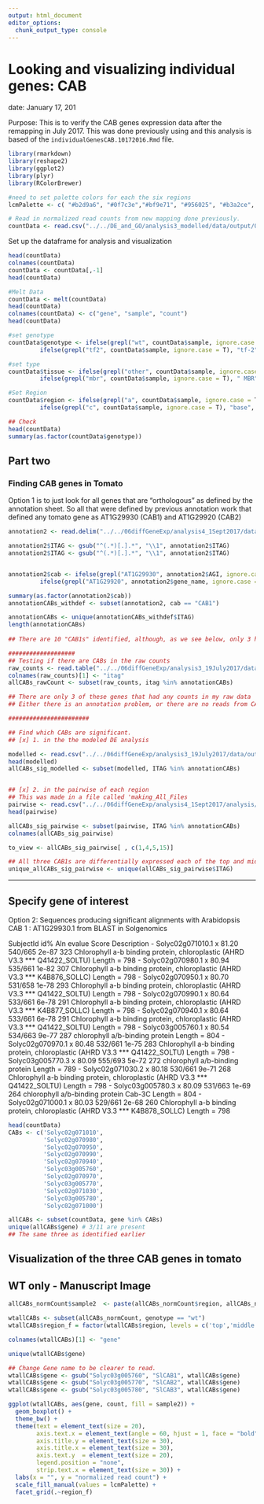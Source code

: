 ```yaml
---
output: html_document
editor_options: 
  chunk_output_type: console
---
```

# Looking and visualizing individual genes: CAB


date: January 17, 201

Purpose: This is to verify the CAB genes expression data after the remapping in July 2017.  This was done previously using and this analysis is based of the `individualGenesCAB.10172016.Rmd` file.


```r
library(rmarkdown)
library(reshape2)
library(ggplot2)
library(plyr)
library(RColorBrewer)

#need to set palette colors for each the six regions
lcmPalette <- c( "#b2d9a6", "#0f7c3e","#bf9e71", "#956025", "#b3a2ce", "#4753a4")
```

```r
# Read in normalized read counts from new mapping done previously.
countData <- read.csv("../../DE_and_GO/analysis3_modelled/data/output/01_normalizedReadCount19July2017.csv")
```

Set up the dataframe for analysis and visualization
```r
head(countData)
colnames(countData)
countData <- countData[,-1]
head(countData)

#Melt Data
countData <- melt(countData)
head(countData)
colnames(countData) <- c("gene", "sample", "count")
head(countData)

#set genotype
countData$genotype <- ifelse(grepl("wt", countData$sample, ignore.case = T), "wt", 
         ifelse(grepl("tf2", countData$sample, ignore.case = T), "tf-2", "unknown"))

#set type
countData$tissue <- ifelse(grepl("other", countData$sample, ignore.case = T), " rachis", 
         ifelse(grepl("mbr", countData$sample, ignore.case = T), " MBR", "unknown"))

#Set Region
countData$region <- ifelse(grepl("a", countData$sample, ignore.case = T), "top", 
         ifelse(grepl("c", countData$sample, ignore.case = T), "base", "middle"))

## Check
head(countData)
summary(as.factor(countData$genotype))
```

## Part two
### Finding CAB genes in Tomato

Option 1 is to just look for all genes that are "orthologous" as defined by the annotation sheet. So all that were defined by previous annotation work that defined any tomato gene as AT1G29930 (CAB1) and AT1G29920 (CAB2) 

```r
annotation2 <- read.delim("../../06diffGeneExp/analysis4_1Sept2017/data/ITAG2.3_all_Arabidopsis_annotated.tsv")

annotation2$ITAG <- gsub("^(.*)[.].*", "\\1", annotation2$ITAG)
annotation2$ITAG <- gsub("^(.*)[.].*", "\\1", annotation2$ITAG)


annotation2$cab <- ifelse(grepl("AT1G29930", annotation2$AGI, ignore.case = T), "CAB1", 
         ifelse(grepl("AT1G29920", annotation2$gene_name, ignore.case = T), "CAB2", "NA"))

summary(as.factor(annotation2$cab))
annotationCABs_withdef <- subset(annotation2, cab == "CAB1")

annotationCABs <- unique(annotationCABs_withdef$ITAG)
length(annotationCABs)
  
## There are 10 "CAB1s" identified, although, as we see below, only 3 have any reads that mapped. Also, to note, there are no CAB2s found. 

###################
## Testing if there are CABs in the raw counts
raw_counts <- read.table("../../06diffGeneExp/analysis3_19July2017/data/Ciera_coveragebed_counts.txt", sep = "\t", header = TRUE)
colnames(raw_counts)[1] <- "itag"
allCABs_rawCount <- subset(raw_counts, itag %in% annotationCABs)

## There are only 3 of these genes that had any counts in my raw data
## Either there is an annotation problem, or there are no reads from CAB2 genes

#######################

## Find which CABs are significant. 
## [x] 1. in the the modeled DE analysis

modelled <- read.csv("../../06diffGeneExp/analysis3_19July2017/data/output/wt.question1.onlysig_0.05_.txt")
head(modelled)
allCABs_sig_modelled <- subset(modelled, ITAG %in% annotationCABs)


## [x] 2. in the pairwise of each region
## This was made in a file called 'making_All_Files
pairwise <- read.csv("../../06diffGeneExp/analysis4_1Sept2017/analysis/R_afterDEAnalysis/allsig_DE_from_1Sept2017_analysis.csv")
head(pairwise)

allCABs_sig_pairwise <- subset(pairwise, ITAG %in% annotationCABs)
colnames(allCABs_sig_pairwise)

to_view <- allCABs_sig_pairwise[ , c(1,4,5,15)]

## All three CAB1s are differentially expressed each of the top and middle, but not in the base, although the pattern of upregulation in the rachis is apparent (see below)
unique_allCABs_sig_pairwise <- unique(allCABs_sig_pairwise$ITAG)

```

-------------------------------------------
## Specify gene of interest 

Option 2: Sequences producing significant alignments with Arabidopsis CAB 1 : AT1G29930.1 from BLAST in Solgenomics

SubjectId	id%	Aln	evalue	Score	Description
- Solyc02g071010.1 x	81.20	540/665	2e-87	323	Chlorophyll a-b binding protein, chloroplastic (AHRD V3.3 *** Q41422_SOLTU) Length = 798
- Solyc02g070980.1 x	80.94	535/661	1e-82	307	Chlorophyll a-b binding protein, chloroplastic (AHRD V3.3 *** K4B876_SOLLC) Length = 798
- Solyc02g070950.1 x	80.70	531/658	1e-78	293	Chlorophyll a-b binding protein, chloroplastic (AHRD V3.3 *** Q41422_SOLTU) Length = 798
- Solyc02g070990.1 x	80.64	533/661	6e-78	291	Chlorophyll a-b binding protein, chloroplastic (AHRD V3.3 *** K4B877_SOLLC) Length = 798
- Solyc02g070940.1 x	80.64	533/661	6e-78	291	Chlorophyll a-b binding protein, chloroplastic (AHRD V3.3 *** Q41422_SOLTU) Length = 798
- Solyc03g005760.1 x	80.54	534/663	9e-77	287	chlorophyll a/b-binding protein Length = 804
- Solyc02g070970.1 x	80.48	532/661	1e-75	283	Chlorophyll a-b binding protein, chloroplastic (AHRD V3.3 *** Q41422_SOLTU) Length = 798
- Solyc03g005770.3 x 80.09	555/693	5e-72	272	chlorophyll a/b-binding protein Length = 789
- Solyc02g071030.2 x 80.18	530/661	9e-71	268	Chlorophyll a-b binding protein, chloroplastic (AHRD V3.3 *** Q41422_SOLTU) Length = 798
- Solyc03g005780.3 x	80.09	531/663	1e-69	264	chlorophyll a/b-binding protein Cab-3C Length = 804
- Solyc02g071000.1 x	80.03	529/661	2e-68	260	Chlorophyll a-b binding protein, chloroplastic (AHRD V3.3 *** K4B878_SOLLC) Length = 798

```r
head(countData)
CABs <- c('Solyc02g071010',
          'Solyc02g070980',
          'Solyc02g070950',
          'Solyc02g070990',
          'Solyc02g070940',
          'Solyc03g005760',
          'Solyc02g070970',
          'Solyc03g005770',
          'Solyc02g071030',
          'Solyc03g005780',
          'Solyc02g071000')

allCABs <- subset(countData, gene %in% CABs)
unique(allCABs$gene) # 3/11 are present
## The same three as identified earlier
```

## Visualization of the three CAB genes in tomato

## WT only - Manuscript Image

```r
allCABs_normCount$sample2  <- paste(allCABs_normCount$region, allCABs_normCount$tissue, sep = "")

wtallCABs <- subset(allCABs_normCount, genotype == "wt")
wtallCABs$region_f = factor(wtallCABs$region, levels = c('top','middle','base'))

colnames(wtallCABs)[1] <- "gene"

unique(wtallCABs$gene)

## Change Gene name to be clearer to read.
wtallCABs$gene <- gsub("Solyc03g005760", "SlCAB1", wtallCABs$gene) 
wtallCABs$gene <- gsub("Solyc03g005770", "SlCAB2", wtallCABs$gene) 
wtallCABs$gene <- gsub("Solyc03g005780", "SlCAB3", wtallCABs$gene) 

ggplot(wtallCABs, aes(gene, count, fill = sample2)) + 
  geom_boxplot() +
  theme_bw() +
  theme(text = element_text(size = 20),
        axis.text.x = element_text(angle = 60, hjust = 1, face = "bold", size = 30),
        axis.title.y = element_text(size = 30), 
        axis.title.x = element_text(size = 30),
        axis.text.y  = element_text(size = 20),
        legend.position = "none",
        strip.text.x = element_text(size = 30)) +
  labs(x = "", y = "normalized read count") +
  scale_fill_manual(values = lcmPalette) +
  facet_grid(.~region_f)
```


